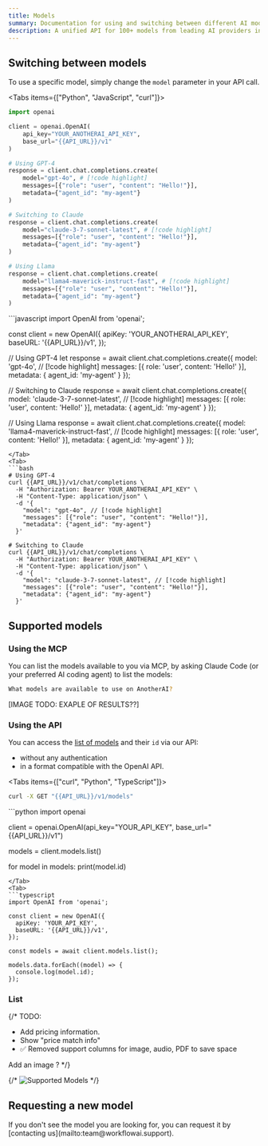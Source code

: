 ```yaml
---
title: Models
summary: Documentation for using and switching between different AI models. Covers how to list available models and manage versions for agents.
description: A unified API for 100+ models from leading AI providers including OpenAI, Anthropic, Google, Meta, DeepSeek, Mistral, and more.
---
```





## Switching between models

To use a specific model, simply change the `model` parameter in your API call.

<Tabs items={["Python", "JavaScript", "curl"]}>
  <Tab>
  ```python
  import openai

  client = openai.OpenAI(
      api_key="YOUR_ANOTHERAI_API_KEY",
      base_url="{{API_URL}}/v1"
  )

  # Using GPT-4
  response = client.chat.completions.create(
      model="gpt-4o", # [!code highlight]
      messages=[{"role": "user", "content": "Hello!"}],
      metadata={"agent_id": "my-agent"}
  )

  # Switching to Claude
  response = client.chat.completions.create(
      model="claude-3-7-sonnet-latest", # [!code highlight]
      messages=[{"role": "user", "content": "Hello!"}],
      metadata={"agent_id": "my-agent"}
  )

  # Using Llama
  response = client.chat.completions.create(
      model="llama4-maverick-instruct-fast", # [!code highlight]
      messages=[{"role": "user", "content": "Hello!"}],
      metadata={"agent_id": "my-agent"}
  )
  ```
  </Tab>
  <Tab>
  ```javascript
  import OpenAI from 'openai';

  const client = new OpenAI({
    apiKey: 'YOUR_ANOTHERAI_API_KEY',
    baseURL: '{{API_URL}}/v1',
  });

  // Using GPT-4
  let response = await client.chat.completions.create({
    model: 'gpt-4o', // [!code highlight]
    messages: [{ role: 'user', content: 'Hello!' }],
    metadata: { agent_id: 'my-agent' }
  });

  // Switching to Claude
  response = await client.chat.completions.create({
    model: 'claude-3-7-sonnet-latest', // [!code highlight]
    messages: [{ role: 'user', content: 'Hello!' }],
    metadata: { agent_id: 'my-agent' }
  });

  // Using Llama
  response = await client.chat.completions.create({
    model: 'llama4-maverick-instruct-fast', // [!code highlight]
    messages: [{ role: 'user', content: 'Hello!' }],
    metadata: { agent_id: 'my-agent' }
  });
  ```
  </Tab>
  <Tab>
  ```bash
  # Using GPT-4
  curl {{API_URL}}/v1/chat/completions \
    -H "Authorization: Bearer YOUR_ANOTHERAI_API_KEY" \
    -H "Content-Type: application/json" \
    -d '{
      "model": "gpt-4o", // [!code highlight]
      "messages": [{"role": "user", "content": "Hello!"}],
      "metadata": {"agent_id": "my-agent"}
    }'

  # Switching to Claude
  curl {{API_URL}}/v1/chat/completions \
    -H "Authorization: Bearer YOUR_ANOTHERAI_API_KEY" \
    -H "Content-Type: application/json" \
    -d '{
      "model": "claude-3-7-sonnet-latest", // [!code highlight]
      "messages": [{"role": "user", "content": "Hello!"}],
      "metadata": {"agent_id": "my-agent"}
    }'
  ```
  </Tab>
</Tabs>

## Supported models

### Using the MCP

You can list the models available to you via MCP, by asking Claude Code (or your preferred AI coding agent) to list the models:

```bash
What models are available to use on AnotherAI?
```

[IMAGE TODO: EXAPLE OF RESULTS??]

### Using the API

You can access the [list of models]({{API_URL}}/v1/models) and their `id` via our API:
- without any authentication
- in a format compatible with the OpenAI API.

<Tabs items={["curl", "Python", "TypeScript"]}>
  <Tab>
  ```bash
  curl -X GET "{{API_URL}}/v1/models"
  ```
  </Tab>
  <Tab>
  ```python
  import openai

  client = openai.OpenAI(api_key="YOUR_API_KEY", base_url="{{API_URL}}/v1")

  models = client.models.list()

  for model in models:
      print(model.id)
  ```
  </Tab>
  <Tab>
  ```typescript
  import OpenAI from 'openai';

  const client = new OpenAI({
    apiKey: 'YOUR_API_KEY',
    baseURL: '{{API_URL}}/v1',
  });

  const models = await client.models.list();

  models.data.forEach((model) => {
    console.log(model.id);
  });
  ```
  </Tab>
</Tabs>

### List

{/* <Callout type="warning">
TODO:
- Add pricing information.
- Show "price match info"
- ✅ Removed support columns for image, audio, PDF to save space

Add an image ?
</Callout> */}

{/* ![Supported Models](/images/reference/supported-models/tmp-playground-preview-model.png) */}

<WorkflowModelsWrapper />

## Requesting a new model

<Callout type="info">
  If you don't see the model you are looking for, you can request it by [contacting us](mailto:team@workflowai.support).
</Callout>
